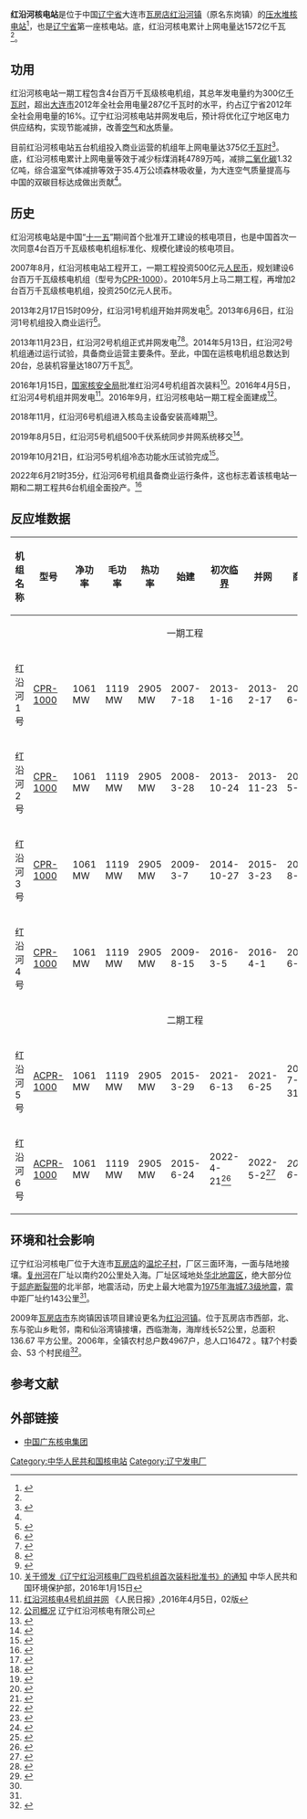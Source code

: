<!--{{coord|39|48|7|N|121|28|30|E|type:landmark|display=title}}-->
{{Infobox power station
| name                = 红沿河核电站
| image               =  
| image_caption       =  
| location_map        = China Liaoning
| country             = 中华人民共和国
| locale              = [[辽宁省|辽宁省]][[大连市|大连市]][[瓦房店市|瓦房店市]][[红沿河镇|红沿河镇]]
| lat_d = 39|lat_m = 48|lat_s = 7|lat_NS = N
| long_d = 121|long_m = 28|long_s = 30|long_EW = E
| coordinates_type = region:CN-35_type:landmark 
| coordinates_display =  
| owner               = 辽宁红沿河核电有限公司
| operator            =  
| construction_began  = 2007年7月18日{{small|（一号机组）}}
| commissioned        = 2013年6月7日{{small|（一号机组）}}
| decommissioned      =  
| reactor_supplier    =  
| reactor_type        = [[CPR-1000|CPR-1000]][[压水堆|压水堆]]  
| average_annual_gen  =  
| net_generation      =  
| status              = o

| np_reactor_type     = PWR
| ps_units_operational= 5 × 1061 MW
| ps_units_manu_model = [[中国广核集团有限公司|中国广核集团有限公司]]: [[CPR-1000|CPR-1000]] 、 [[ACPR-1000|ACPR-1000]]
| ps_units_uc         = 1 × 1061 MW
| ps_units_planned    = 
| ps_units_decommissioned= 
| ps_electrical_capacity=  5305 [[Megawatt|MW]]
| ps_electrical_cap_fac= 
| ps_annual_generation= 
| generation_units    =  
| cost                = 
| licence_expires     =  
| website             =  
| as_of               = 2021年7月
}}
'''红沿河核电站'''是位于中国[[辽宁省|辽宁省]]大连市[[瓦房店市|瓦房店]][[红沿河镇|红沿河镇]]（原名东岗镇）的[[压水堆|压水堆]][[核电站|核电站]]<ref>{{cite web| title =红沿河核电站是如何发电的?| accessdate =2013-02-17| publisher =辽宁红沿河核电有限公司| url =http://www.lhnp.com.cn/n5898263/n5899045/6065997.html}}{{dead link|date=2018年4月 |bot=InternetArchiveBot |fix-attempted=yes }}</ref>，也是[[辽宁省|辽宁省]]第一座核电站。{{截至|2020}}底，红沿河核电累计上网电量达1572亿千瓦<ref name=":0" />。

== 功用 ==
红沿河核电站一期工程包含4台百万千瓦级核电机组，其总年发电量约为300亿[[千瓦时|千瓦时]]，超出[[大连市|大连市]]2012年全社会用电量287亿千瓦时的水平，约占辽宁省2012年全社会用电量的16%。辽宁红沿河核电站并网发电后，预计将优化辽宁地区电力供应结构，实现节能减排，改善[[空气|空气]]和[[水|水]]质量。

目前红沿河核电站五台机组投入商业运营的机组年上网电量达375亿[[千瓦·時|千瓦时]]<ref>{{Cite web|title=我国最后的在建“二代＋”核电机组什么样？快来看看！ - 北极星核电网|url=https://news.bjx.com.cn/html/20210804/1167760.shtml|access-date=2021-08-05|author=谢文川|date=2021-08-04|publisher=北极星电力网|language=zh|archive-url=https://archive.today/20210805144326/https://news.bjx.com.cn/html/20210804/1167760.shtml|archive-date=2021-08-05|dead-url=no}}</ref>。{{截至|2020}}底，红沿河核电累计上网电量等效于减少标煤消耗4789万吨，减排[[二氧化碳|二氧化碳]]1.32亿吨，综合温室气体减排等效于35.4万公顷森林吸收量，为大连空气质量提高与中国的双碳目标达成做出贡献<ref name=":1" />。

== 历史 ==
红沿河核电站是中国“[[十一五|十一五]]”期间首个批准开工建设的核电项目，也是中国首次一次同意4台百万千瓦级核电机组标准化、规模化建设的核电项目。

2007年8月，红沿河核电站工程开工，一期工程投资500亿元[[人民币|人民币]]，规划建设6台百万千瓦级核电机组（型号为[[CPR-1000|CPR-1000]]）。2010年5月上马二期工程，再增加2台百万千瓦级核电机组，投资250亿元人民币。

2013年2月17日15时09分，红沿河1号机组开始并网发电<ref name=nei-20130218>{{cite news |url=http://www.neimagazine.com/news/newschinas-hongyanhe-starts-operation |title=China's Hongyanhe nuclear plant starts operation |publisher=Nuclear Engineering International |date=2013-02-18 |accessdate=2013-02-18 |archive-date=2020-09-04 |archive-url=https://web.archive.org/web/20200904130745/https://www.neimagazine.com/news/newschinas-hongyanhe-starts-operation }}</ref>。2013年6月6日，红沿河1号机组投入商业运行<ref>{{cite web | language = zh-cn | publisher = 网易 | title = 辽宁红沿河核电站1号机组投入商运 | url = http://news.163.com/13/0607/04/90O7TCJM00014AED.html | date = 2013-06-07 | accessdate =  | archive-url = https://web.archive.org/web/20140826115100/http://news.163.com/13/0607/04/90O7TCJM00014AED.html | archive-date = 2014-08-26 | dead-url = yes }}</ref>。

2013年11月23日，红沿河2号机组正式并网发电<ref>{{cite web | language = zh-cn | publisher = 中新网 | title = 红沿河核电站2号机组正式并网发电 | url = http://finance.chinanews.com/ny/2013/11-23/5538841.shtml | date = 2013-11-23 | accessdate =  | archive-url = https://web.archive.org/web/20140826114803/http://finance.chinanews.com/ny/2013/11-23/5538841.shtml | archive-date = 2014-08-26 | dead-url = yes }}</ref><ref>{{cite news |url=http://www.world-nuclear-news.org/NN-New-Chinese-nuclear-grid-connection-2611131.html |title=New Chinese nuclear grid connection |publisher=World Nuclear News |date=2013-11-26 |accessdate=2013-12-01 |archive-date=2021-02-16 |archive-url=https://web.archive.org/web/20210216135858/https://www.world-nuclear-news.org/NN-New-Chinese-nuclear-grid-connection-2611131.html }}</ref>。2014年5月13日，红沿河2号机组通过运行试验，具备商业运营主要条件。至此，中国在运核电机组总数达到20台，总装机容量达1807万千瓦<ref>{{cite web | language = zh-cn | publisher = 中国广核集团有限公司 | title = 红沿河核电2号机组通过满负荷试运具备商运条件 | url = http://www.sasac.gov.cn/n1180/n1226/n2410/n314274/15893101.html | date = 2014-05-13 | accessdate =  | archive-date = 2015-09-24 | archive-url = https://web.archive.org/web/20150924094450/http://www.sasac.gov.cn/n1180/n1226/n2410/n314274/15893101.html }}</ref>。

2016年1月15日，[[国家核安全局|国家核安全局]]批准红沿河4号机组首次装料<ref>[http://www.zhb.gov.cn/gkml/hbb/haq/201601/t20160118_326601.htm 关于颁发《辽宁红沿河核电厂四号机组首次装料批准书》的通知] {{Wayback|url=http://www.zhb.gov.cn/gkml/hbb/haq/201601/t20160118_326601.htm |date=20170118054949 }}中华人民共和国环境保护部，2016年1月15日</ref>。2016年4月5日，红沿河4号机组并网发电<ref>[http://paper.people.com.cn/rmrb/html/2016-04/05/nw.D110000renmrb_20160405_6-02.htm 红沿河核电4号机组并网] {{Wayback|url=http://paper.people.com.cn/rmrb/html/2016-04/05/nw.D110000renmrb_20160405_6-02.htm |date=20160630175811 }}《人民日报》,2016年4月5日，02版</ref>。2016年9月，红沿河核电站一期工程全面建成<ref>[http://www.lhnp.com.cn/n1759/n1760/index.html 公司概况] {{Wayback|url=http://www.lhnp.com.cn/n1759/n1760/index.html |date=20171121213842 }}辽宁红沿河核电有限公司</ref>。

2018年11月，红沿河6号机组进入核岛主设备安装高峰期<ref>{{cite web | language = zh-cn | publisher = 新华社 | title = 红沿河核电站6号机组进入核岛主设备安装高峰期 | url = http://www.xinhuanet.com/fortune/2018-11/07/c_1123676265.htm | date = 2018-11-07 | accessdate =  | archive-date = 2020-08-09 | archive-url = https://web.archive.org/web/20200809135019/http://www.xinhuanet.com/fortune/2018-11/07/c_1123676265.htm }}</ref>。

2019年8月5日，红沿河5号机组500千伏系统同步并网系统移交<ref>{{cite web | language = zh-cn | publisher = 东电一公司 | title = 辽宁红沿河核电站5号机组500千伏系统同步并网系统移交 | url = https://www.nengapp.com/news/detail/3268055 | date = 2019-08-09 | accessdate =  | archive-date = 2019-10-30 | archive-url = https://web.archive.org/web/20191030101947/https://www.nengapp.com/news/detail/3268055 }}</ref>。

2019年10月21日，红沿河5号机组冷态功能水压试验完成<ref>{{cite web | language = zh-cn | publisher = 生态环境部 | title = 红沿河核电厂5号机组冷态功能水压试验完成 | url = https://www.nengapp.com/news/detail/3472138 | date = 2019-10-21 | accessdate =  | archive-date = 2019-10-31 | archive-url = https://web.archive.org/web/20191031051553/https://www.nengapp.com/news/detail/3472138 }}</ref>。

2022年6月21时35分，红沿河6号机组具备商业运行条件，这也标志着该核电站一期和二期工程共6台机组全面投产。<ref>{{cite news |title=辽宁红沿河核电站全面投产 |url=http://www.scxxb.com.cn/html/2022/gaocengdongtai_0624/916842.html}}</ref>

== 反应堆数据 ==
{| class="wikitable"
! 机组名称 !! 型号 !! 净功率 !! 毛功率 !! 热功率 !! 始建 !! 初次[[临界|临界]] !! 并网 !! 商转 !! 注记
|-
|colspan="10" align="center"| 一期工程
|-
| 红沿河 1号 || [[CPR-1000|CPR-1000]] 
| 1061 MW || 1119 MW || 2905 MW
| 2007-7-18 || 2013-1-16 || 2013-2-17 || 2013-6-6
| <ref>{{cite web
 | url= https://pris.iaea.org/PRIS/CountryStatistics/ReactorDetails.aspx?current=904
 | title= Hongyanhe 1
 | date= 2021-04-24
 | work= Power Reactor Information System ''(PRIS)
 | publisher= ''[[International_Atomic_Energy_Agency|International Atomic Energy Agency]] (IAEA)
 | accessdate= 2021-04-25
 | archive-date= 2021-04-24
 | archive-url= https://web.archive.org/web/20210424130746/https://pris.iaea.org/PRIS/CountryStatistics/ReactorDetails.aspx?current=904
 }}</ref>
|-
| 红沿河 2号 || [[CPR-1000|CPR-1000]] 
| 1061 MW || 1119 MW || 2905 MW
| 2008-3-28 || 2013-10-24 || 2013-11-23 || 2014-5-13
| <ref>{{cite web 
 | url=http://www.iaea.org/PRIS/CountryStatistics/ReactorDetails.aspx?current=905 
 | title=Hongyanhe 2 
 | date=2015-03-30 
 | work=PRIS 
 | publisher=IAEA 
 | accessdate=2015-03-30 
 | archive-date=2017-07-04 
 | archive-url=https://web.archive.org/web/20170704073707/https://www.iaea.org/PRIS/CountryStatistics/ReactorDetails.aspx?current=905 
 }}</ref>
|-
| 红沿河 3号 || [[CPR-1000|CPR-1000]] 
| 1061 MW || 1119 MW || 2905 MW
| 2009-3-7 || 2014-10-27 || 2015-3-23 || 2015-8-16
| <ref name="wnn-25552">{{cite news | url= http://www.world-nuclear-news.org/newsarticle.aspx?id=25552 | title= Orders for Chinese program | date= 2009-07-02 | work= World Nuclear News | publisher= WNA | accessdate= 2009-11-13 | archive-url= https://web.archive.org/web/20120304003205/http://www.world-nuclear-news.org/newsarticle.aspx?id=25552 | archive-date= 2012-03-04 | dead-url= yes }}</ref><ref>{{cite web | url=http://www.iaea.org/PRIS/CountryStatistics/ReactorDetails.aspx?current=906 | title=Hongyanhe 3 | date=2015-03-30 | work=PRIS | publisher=IAEA | accessdate=2015-03-30 | archive-date=2017-07-04 | archive-url=https://web.archive.org/web/20170704053838/https://www.iaea.org/PRIS/CountryStatistics/ReactorDetails.aspx?current=906 }}</ref> 
|-
| 红沿河 4号 || [[CPR-1000|CPR-1000]] 
| 1061 MW || 1119 MW || 2905 MW
| 2009-8-15 || 2016-3-5 || 2016-4-1 || 2016-6-8
| <ref>{{cite web | url= http://www.iaea.org/PRIS/CountryStatistics/ReactorDetails.aspx?current=907 | title= Hongyanhe 4 | date= 2013-01-21 | work= PRIS | publisher= IAEA | accessdate= 2013-01-22 | archive-date= 2017-07-04 | archive-url= https://web.archive.org/web/20170704062317/https://www.iaea.org/PRIS/CountryStatistics/ReactorDetails.aspx?current=907 }}</ref> 
|-
|colspan="10" align="center"| 二期工程
|-
| 红沿河 5号 || [[ACPR-1000|ACPR-1000]] 
| 1061 MW || 1119 MW || 2905 MW
| 2015-3-29 ||  2021-6-13||  2021-6-25|| 2021-7-31<ref>{{Cite web|title=中广核第25台！红沿河核电站5号机组商运 - 北极星核电网|url=https://news.bjx.com.cn/html/20210802/1167084.shtml|access-date=2021-08-05|author=中国广核集团|date=2021-08-02|publisher=北极星电力网|language=zh|archive-url=https://archive.today/20210805145132/https://news.bjx.com.cn/html/20210802/1167084.shtml|archive-date=2021-08-05|dead-url=no}}</ref>
| <ref name=":0">{{Cite news|url=https://news.bjx.com.cn/html/20210616/1158418.shtml|title=红沿河核电站5号机组首次达临界|author=中国广核集团|publisher=北极星电力网|date=2021-06-16|accessdate=2021-06-25|archiveurl=https://archive.today/20210625102428/https://news.bjx.com.cn/html/20210616/1158418.shtml|dead-url=no|archivedate=2021-06-25}}</ref><ref name=":1">{{Cite news|url=https://news.bjx.com.cn/html/20210625/1160496.shtml|title=中国广核：红沿河核电5号机组首次并网发电|author=崔霞、徐静|publisher=北极星电力网|date=2021-06-25|accessdate=2021-06-25|archiveurl=https://archive.today/20210625102240/https://news.bjx.com.cn/html/20210625/1160496.shtml|dead-url=no|archivedate=2021-06-25|agency=央视新闻}}</ref>
<ref name="wnn-20150330">{{cite news |url=http://www.world-nuclear-news.org/NN-Construction-starts-on-Hongyanhe-5-3003154.html |title=Construction starts on Hongyanhe 5 |publisher=World Nuclear News |date=2015-03-30 |accessdate=2015-03-30 |archive-date=2021-01-26 |archive-url=https://web.archive.org/web/20210126002240/https://www.world-nuclear-news.org/NN-Construction-starts-on-Hongyanhe-5-3003154.html }}</ref>
<ref>{{cite web | url=http://www.iaea.org/PRIS/CountryStatistics/ReactorDetails.aspx?current=906 | title=Hongyanhe 5 | date=2021-11-28 | work=PRIS | publisher=IAEA | accessdate=2021-11-28 | archive-date=2017-07-04 | archive-url=https://web.archive.org/web/20170704053838/https://www.iaea.org/PRIS/CountryStatistics/ReactorDetails.aspx?current=906 }}</ref>
<ref name="wnn-20201113">{{cite news|url=https://www.world-nuclear-news.org/Articles/Hongyanhe-6-enters-commissioning-phase|publisher=World Nuclear News|date=2020-11-13|title=Hongyanhe 5 enters commissioning phase|accessdate=2021-08-05|language=en|archive-date=2021-04-23|archive-url=https://web.archive.org/web/20210423160700/https://www.world-nuclear-news.org/Articles/Hongyanhe-6-enters-commissioning-phase}}</ref>
|-
| 红沿河 6号 || [[ACPR-1000|ACPR-1000]] 
| 1061 MW || 1119 MW || 2905 MW
| 2015-6-24 ||  2022-4-21<ref>{{Cite web|title=红沿河核电站6号机组首次达到临界状态|url=https://news.bjx.com.cn/html/20220424/1219945.shtml|access-date=2022-05-05|date=2022-04-24|work=news.bjx.com.cn|publisher=北极星电力新闻网|archive-url=https://web.archive.org/web/20220505120359/https://news.bjx.com.cn/html/20220424/1219945.shtml|archive-date=2022-05-05|dead-url=no}}</ref>||  2022-5-2<ref>{{Cite web|title=紅沿河核電站6號機組首次並網發電|url=http://finance.people.com.cn/BIG5/n1/2022/0503/c1004-32413408.html|access-date=2022-05-05|work=finance.people.com.cn|publisher=人民網|archive-url=https://web.archive.org/web/20220505121012/http://finance.people.com.cn/BIG5/n1/2022/0503/c1004-32413408.html|archive-date=2022-05-05|dead-url=no}}</ref>|| ''2022-6-21''
| <ref name=wnn-2407154>{{cite news |url=http://www.world-nuclear-news.org/NN-Work-starts-on-sixth-Hongyanhe-unit-2407154.html |title=Work starts on sixth Hongyanhe unit |publisher=World Nuclear News |date=2015-07-24 |accessdate=2015-07-24 |archive-date=2021-01-26 |archive-url=https://web.archive.org/web/20210126101247/https://www.world-nuclear-news.org/NN-Work-starts-on-sixth-Hongyanhe-unit-2407154.html }}</ref><ref>{{cite web | url=https://www.iaea.org/PRIS/CountryStatistics/ReactorDetails.aspx?current=998 | title=Hongyanhe 6 | date=2016-06-07 | work=PRIS | publisher=IAEA | accessdate=2016-06-08 | archive-date=2017-07-04 | archive-url=https://web.archive.org/web/20170704064103/https://www.iaea.org/PRIS/CountryStatistics/ReactorDetails.aspx?current=998 }}</ref><ref name=wnn-20201113/>
|}

==环境和社会影响==
辽宁红沿河核电厂位于大连市[[瓦房店|瓦房店]]的[[温坨子村|温坨子村]]，厂区三面环海，一面与陆地接壤。[[复州河|复州河]]在厂址以南约20公里处入海。厂址区域地处[[华北地震区|华北地震区]]，绝大部分位于[[郯庐断裂带|郯庐断裂带]]的北半部，地震活动，历史上最大地震为[[海城大地震|1975年海城7.3级地震]]，震中距厂址约143公里<ref name=cheng/>。

2009年[[瓦房店市|瓦房店市]]东岗镇因该项目建设更名为[[红沿河镇|红沿河镇]]。位于瓦房店市西部，北、东与驼山乡毗邻，南和仙浴湾镇接壤，西临渤海，海岸线长52公里，总面积 136.67 平方公里。2006年，全镇农村总户数4967户，总人口16472 。辖7个村委会、53 个村民组<ref name=cheng>{{cite web|author1=程淑玲|title=红沿河核电站建设环境和社会影响调查|url=http://www.chinadevelopmentbrief.org.cn/download/%E7%BA%A2%E6%B2%BF%E6%B2%B3%E6%A0%B8%E7%94%B5%E7%AB%99%E5%BB%BA%E8%AE%BE%E7%8E%AF%E5%A2%83%E5%92%8C%E7%A4%BE%E4%BC%9A%E5%BD%B1%E5%93%8D%E8%B0%83%E6%9F%A5.pdf|website=中国发展简报|accessdate=2017-01-17|archive-date=2017-01-18|archive-url=https://web.archive.org/web/20170118053702/http://www.chinadevelopmentbrief.org.cn/download/%E7%BA%A2%E6%B2%BF%E6%B2%B3%E6%A0%B8%E7%94%B5%E7%AB%99%E5%BB%BA%E8%AE%BE%E7%8E%AF%E5%A2%83%E5%92%8C%E7%A4%BE%E4%BC%9A%E5%BD%B1%E5%93%8D%E8%B0%83%E6%9F%A5.pdf}}</ref>。

== 参考文献 ==
<references/>

== 外部链接 ==
*[https://web.archive.org/web/20081226000042/http://www.cgnpc.com.cn/n1093/n14643/n14989/638649.html 中国广东核电集团]

{{中华人民共和国核工业}}

[[Category:中华人民共和国核电站|Category:中华人民共和国核电站]]
[[Category:辽宁发电厂|Category:辽宁发电厂]]